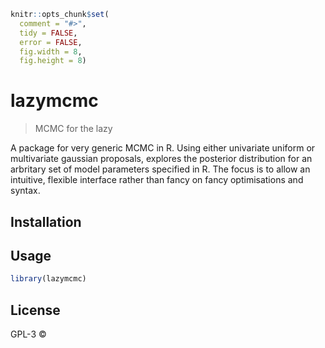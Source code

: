 
```r
knitr::opts_chunk$set(
  comment = "#>",
  tidy = FALSE,
  error = FALSE,
  fig.width = 8,
  fig.height = 8)
```

# lazymcmc

> MCMC for the lazy

A package for very generic MCMC in R. Using either univariate uniform or multivariate gaussian proposals, explores the posterior distribution for an arbritary set of model parameters specified in R. The focus is to allow an intuitive, flexible interface rather than fancy on fancy optimisations and syntax.

## Installation

## Usage

```r
library(lazymcmc)
```

## License

GPL-3 © 
